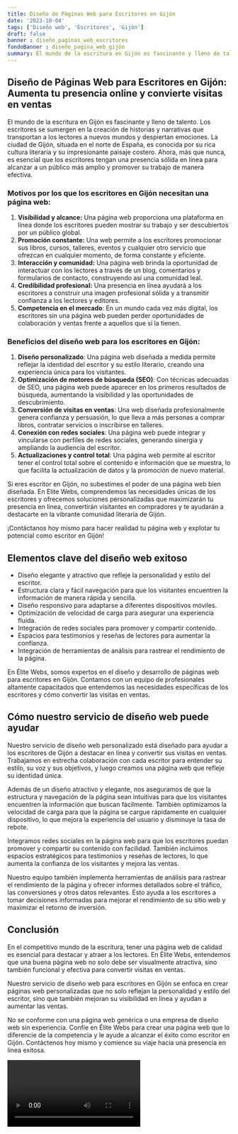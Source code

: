 ```yaml
---
title: Diseño de Páginas Web para Escritores en Gijón
date: '2023-10-04'
tags: ['Diseño web', 'Escritores', 'Gijón']
draft: false
banner : diseño_paginas_web_escritores
fondoBanner : diseño_pagina_web_gijón
summary: El mundo de la escritura en Gijón es fascinante y lleno de talento. Los escritores se sumergen en la creación de historias y narrativas que transportan a los lectores a nuevos mundos y despiertan emociones. La ciudad de Gijón, situada en el norte de España, es conocida por su rica cultura literaria y su impresionante paisaje costero. Ahora, más que nunca, es esencial que los escritores tengan una presencia sólida en línea para alcanzar a un público más amplio y promover su trabajo de manera efectiva.
---
```


## Diseño de Páginas Web para Escritores en Gijón: Aumenta tu presencia online y convierte visitas en ventas

El mundo de la escritura en Gijón es fascinante y lleno de talento. Los escritores se sumergen en la creación de historias y narrativas que transportan a los lectores a nuevos mundos y despiertan emociones. La ciudad de Gijón, situada en el norte de España, es conocida por su rica cultura literaria y su impresionante paisaje costero. Ahora, más que nunca, es esencial que los escritores tengan una presencia sólida en línea para alcanzar a un público más amplio y promover su trabajo de manera efectiva.

### Motivos por los que los escritores en Gijón necesitan una página web:

1. **Visibilidad y alcance:** Una página web proporciona una plataforma en línea donde los escritores pueden mostrar su trabajo y ser descubiertos por un público global.
2. **Promoción constante:** Una web permite a los escritores promocionar sus libros, cursos, talleres, eventos y cualquier otro servicio que ofrezcan en cualquier momento, de forma constante y eficiente.
3. **Interacción y comunidad:** Una página web brinda la oportunidad de interactuar con los lectores a través de un blog, comentarios y formularios de contacto, construyendo así una comunidad leal.
4. **Credibilidad profesional:** Una presencia en línea ayudará a los escritores a construir una imagen profesional sólida y a transmitir confianza a los lectores y editores.
5. **Competencia en el mercado**: En un mundo cada vez más digital, los escritores sin una página web pueden perder oportunidades de colaboración y ventas frente a aquellos que sí la tienen.

### Beneficios del diseño web para los escritores en Gijón:

1. **Diseño personalizado**: Una página web diseñada a medida permite reflejar la identidad del escritor y su estilo literario, creando una experiencia única para los visitantes.
2. **Optimización de motores de búsqueda (SEO)**: Con técnicas adecuadas de SEO, una página web puede aparecer en los primeros resultados de búsqueda, aumentando la visibilidad y las oportunidades de descubrimiento.
3. **Conversión de visitas en ventas**: Una web diseñada profesionalmente genera confianza y persuasión, lo que lleva a más personas a comprar libros, contratar servicios o inscribirse en talleres.
4. **Conexión con redes sociales**: Una página web puede integrar y vincularse con perfiles de redes sociales, generando sinergia y ampliando la audiencia del escritor.
5. **Actualizaciones y control total**: Una página web permite al escritor tener el control total sobre el contenido e información que se muestra, lo que facilita la actualización de datos y la promoción de nuevo material.

Si eres escritor en Gijón, no subestimes el poder de una página web bien diseñada. En Elite Webs, comprendemos las necesidades únicas de los escritores y ofrecemos soluciones personalizadas que maximizarán tu presencia en línea, convertirán visitantes en compradores y te ayudarán a destacarte en la vibrante comunidad literaria de Gijón.

¡Contáctanos hoy mismo para hacer realidad tu página web y explotar tu potencial como escritor en Gijón!

<GifSeo />

<Cta />

## Elementos clave del diseño web exitoso

- Diseño elegante y atractivo que refleje la personalidad y estilo del escritor.
- Estructura clara y fácil navegación para que los visitantes encuentren la información de manera rápida y sencilla.
- Diseño responsivo para adaptarse a diferentes dispositivos móviles.
- Optimización de velocidad de carga para asegurar una experiencia fluida.
- Integración de redes sociales para promover y compartir contenido.
- Espacios para testimonios y reseñas de lectores para aumentar la confianza.
- Integración de herramientas de análisis para rastrear el rendimiento de la página.

En Élite Webs, somos expertos en el diseño y desarrollo de páginas web para escritores en Gijón. Contamos con un equipo de profesionales altamente capacitados que entendemos las necesidades específicas de los escritores y cómo convertir las visitas en ventas.

## Cómo nuestro servicio de diseño web puede ayudar

Nuestro servicio de diseño web personalizado está diseñado para ayudar a los escritores de Gijón a destacar en línea y convertir sus visitas en ventas. Trabajamos en estrecha colaboración con cada escritor para entender su estilo, su voz y sus objetivos, y luego creamos una página web que refleje su identidad única.

Además de un diseño atractivo y elegante, nos aseguramos de que la estructura y navegación de la página sean intuitivas para que los visitantes encuentren la información que buscan fácilmente. También optimizamos la velocidad de carga para que la página se cargue rápidamente en cualquier dispositivo, lo que mejora la experiencia del usuario y disminuye la tasa de rebote.

Integramos redes sociales en la página web para que los escritores puedan promover y compartir su contenido con facilidad. También incluimos espacios estratégicos para testimonios y reseñas de lectores, lo que aumenta la confianza de los visitantes y mejora las ventas.

Nuestro equipo también implementa herramientas de análisis para rastrear el rendimiento de la página y ofrecer informes detallados sobre el tráfico, las conversiones y otros datos relevantes. Esto ayuda a los escritores a tomar decisiones informadas para mejorar el rendimiento de su sitio web y maximizar el retorno de inversión.

## Conclusión

En el competitivo mundo de la escritura, tener una página web de calidad es esencial para destacar y atraer a los lectores. En Élite Webs, entendemos que una buena página web no solo debe ser visualmente atractiva, sino también funcional y efectiva para convertir visitas en ventas.

Nuestro servicio de diseño web para escritores en Gijón se enfoca en crear páginas web personalizadas que no solo reflejan la personalidad y estilo del escritor, sino que también mejoran su visibilidad en línea y ayudan a aumentar las ventas.

No se conforme con una página web genérica o una empresa de diseño web sin experiencia. Confíe en Élite Webs para crear una página web que lo diferencie de la competencia y le ayude a alcanzar el éxito como escritor en Gijón. Contáctenos hoy mismo y comience su viaje hacia una presencia en línea exitosa.

<Video />

<CtaBot job='Escritores' city='Gijón'/>

<Gmaps query='Gijón+españa+maps' />